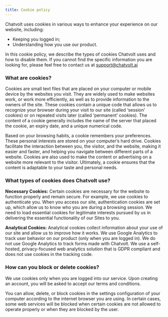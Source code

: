 ```yaml
---
title: Cookie policy
---
```


Chatvolt uses cookies in various ways to enhance your experience on our website, including:

- Keeping you logged in;
- Understanding how you use our product.

In this cookie policy, we describe the types of cookies Chatvolt uses and how to disable them. If you cannot find the specific information you are looking for, please feel free to contact us at support@chatvolt.ai

### **What are cookies?**
Cookies are small text files that are placed on your computer or mobile device by the websites you visit. They are widely used to make websites work, or work more efficiently, as well as to provide information to the owners of the site. These cookies contain a unique code that allows us to recognize your browser during your visit to our site (called ‘session’ cookies) or on repeated visits later (called ‘permanent’ cookies). The content of a cookie generally includes the name of the server that placed the cookie, an expiry date, and a unique numerical code.

Based on your browsing habits, a cookie remembers your preferences. These personal interests are stored on your computer’s hard drive. Cookies facilitate the interaction between you, the visitor, and the website, making it easier and faster, and helping you navigate between different parts of a website. Cookies are also used to make the content or advertising on a website more relevant to the visitor. Ultimately, a cookie ensures that the content is adaptable to your taste and personal needs.

### **What types of cookies does Chatvolt use?**
**Necessary Cookies:** Certain cookies are necessary for the website to function properly and remain secure. For example, we use cookies to authenticate you. When you access our site, authentication cookies are set up, which allow us to know who you are during a browsing session. We need to load essential cookies for legitimate interests pursued by us in delivering the essential functionality of our Sites to you.

**Analytical Cookies:** Analytical cookies collect information about your use of our site and allow us to improve how it works. We use Google Analytics to track user behavior on our product (only when you are logged in). We do not use Google Analytics to track forms made with Chatvolt. We use a self-hosted, privacy-focused web analytics solution that is GDPR compliant and does not use cookies in the tracking code.

### **How can you block or delete cookies?**
We use cookies only when you are logged into our service. Upon creating an account, you will be asked to accept our terms and conditions.

You can allow, delete, or block cookies in the settings configuration of your computer according to the internet browser you are using. In certain cases, some web services will be blocked when certain cookies are not allowed to operate properly or when they are blocked by the user.
